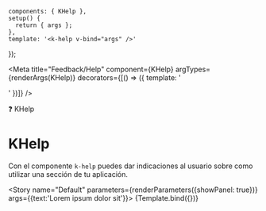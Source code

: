 
    components: { KHelp },
    setup() {
      return { args };
    },
    template: '<k-help v-bind="args" />'
});

<Meta title="Feedback/Help" component={KHelp} argTypes={renderArgs(KHelp)} decorators={[() => ({ template: '<div class="flex items-center justify-center p-10"><story /></div>' })]} />

<SHead image="https://media1.giphy.com/media/3og0IMJcSI8p6hYQXS/giphy.gif?cid=ecf05e47g15et0uaf8y7xuy046e30du8emzh7a0fzses5mo2&rid=giphy.gif&ct=g">❓ KHelp</SHead>

# KHelp
Con el componente `k-help` puedes dar indicaciones al usuario sobre como utilizar una sección de tu aplicación.

<Story name="Default" parameters={renderParameters({showPanel: true})} args={{text:'Lorem ipsum dolor sit'}}>
  {Template.bind({})}
</Story>

<ArgsTable story="Default" />
